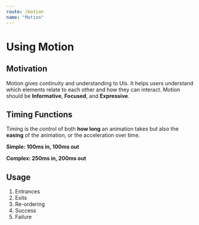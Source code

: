 ```yaml
---
route: /motion
name: "Motion"
---
```



# Using Motion

<Status status="beta" />

## Motivation

Motion gives continuity and understanding to UIs. It helps users understand which elements relate to each other and how they can interact. Motion should be **Informative**, **Focused**, and **Expressive**.

## Timing Functions

Timing is the control of both **how long** an animation takes but also the **easing** of the animation, or the acceleration over time.

**Simple: 100ms in, 100ms out**

**Complex: 250ms in, 200ms out**

## Usage

1. Entrances
1. Exits
1. Re-ordering
1. Success
1. Failure
